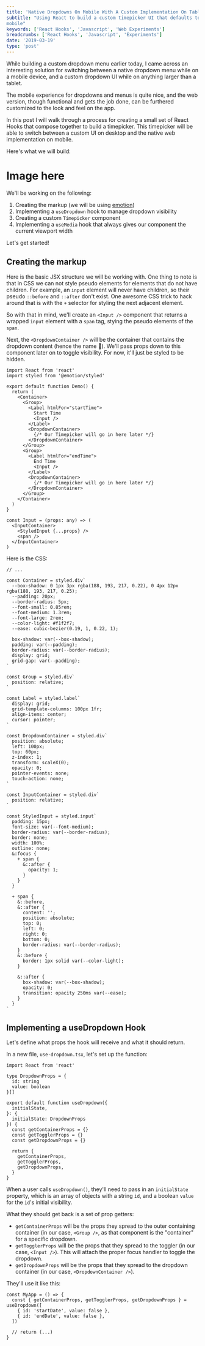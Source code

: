 ```yaml
---
title: 'Native Dropdowns On Mobile With A Custom Implementation On Tablets & Desktops'
subtitle: "Using React to build a custom timepicker UI that defaults to native implementation on
mobile"
keywords: ['React Hooks', 'Javascript', 'Web Experiments']
breadcrumbs: ['React Hooks', 'Javascript', 'Experiments']
date: '2019-03-19'
type: 'post'
---
```


While building a custom dropdown menu earlier today, I came across an interesting
solution for switching between a native dropdown menu while on a mobile device, and a custom
dropdown UI while on anything larger than a tablet.

The mobile experience for dropdowns and menus is quite nice, and the web version, though functional
and gets the job done, can be furthered customized to the look and feel on the app.

In this post I will walk through a process for creating a small set of React Hooks that compose together
to build a timepicker. This timepicker will be able to switch between a custom UI on desktop
and the native web implementation on mobile.

Here's what we will build:

# Image here

We'll be working on the following:

1. Creating the markup (we will be using [emotion](https://emotion.sh/))
2. Implementing a `useDropdown` hook to manage dropdown visibility
3. Creating a custom `Timepicker` component
4. Implementing a `useMedia` hook that always gives our component the current viewport width

Let's get started!

## Creating the markup

Here is the basic JSX structure we will be working with. One thing to note is that in CSS we can not
style pseudo elements for elements that do not have children. For example, an `input` element will
never have children, so their pseudo `::before` and `::after` don't exist. One awesome CSS trick to
hack around that is with the `+` selector for styling the next adjacent element.

So with that in mind, we'll create an `<Input />` component that returns a wrapped `input` element with a `span` tag,
stying the pseudo elements of the `span`.

Next, the `<DropdownContainer />` will be the container that contains the dropdown content (hence
the name 🧐). We'll pass props down to this component later on to toggle visibility. For now, it'll
just be styled to be hidden.

```tsx
import React from 'react'
import styled from '@emotion/styled'

export default function Demo() {
  return (
    <Container>
      <Group>
        <Label htmlFor="startTime">
          Start Time
          <Input />
        </Label>
        <DropdownContainer>
          {/* Our Timepicker will go in here later */}
        </DropdownContainer>
      </Group>
      <Group>
        <Label htmlFor="endTime">
          End Time
          <Input />
        </Label>
        <DropdownContainer>
          {/* Our Timepicker will go in here later */}
        </DropdownContainer>
      </Group>
    </Container>
  )
}

const Input = (props: any) => (
  <InputContainer>
    <StyledInput {...props} />
    <span />
  </InputContainer>
)
```

Here is the CSS:

```tsx
// ...

const Container = styled.div`
  --box-shadow: 0 1px 3px rgba(188, 193, 217, 0.22), 0 4px 12px rgba(188, 193, 217, 0.25);
  --padding: 20px;
  --border-radius: 5px;
  --font-small: 0.85rem;
  --font-medium: 1.3rem;
  --font-large: 2rem;
  --color-light: #f1f2f7;
  --ease: cubic-bezier(0.19, 1, 0.22, 1);

  box-shadow: var(--box-shadow);
  padding: var(--padding);
  border-radius: var(--border-radius);
  display: grid;
  grid-gap: var(--padding);
`

const Group = styled.div`
  position: relative;
`

const Label = styled.label`
  display: grid;
  grid-template-columns: 100px 1fr;
  align-items: center;
  cursor: pointer;
`

const DropdownContainer = styled.div`
  position: absolute;
  left: 100px;
  top: 60px;
  z-index: 1;
  transform: scaleX(0);
  opacity: 0;
  pointer-events: none;
  touch-action: none;
`

const InputContainer = styled.div`
  position: relative;
`

const StyledInput = styled.input`
  padding: 15px;
  font-size: var(--font-medium);
  border-radius: var(--border-radius);
  border: none;
  width: 100%;
  outline: none;
  &:focus {
    + span {
      &::after {
        opacity: 1;
      }
    }
  }

  + span {
    &::before,
    &::after {
      content: '';
      position: absolute;
      top: 0;
      left: 0;
      right: 0;
      bottom: 0;
      border-radius: var(--border-radius);
    }
    &::before {
      border: 1px solid var(--color-light);
    }

    &::after {
      box-shadow: var(--box-shadow);
      opacity: 0;
      transition: opacity 250ms var(--ease);
    }
  }
`
```

## Implementing a useDropdown Hook

Let's define what props the hook will receive and what it should return.

In a new file, `use-dropdown.tsx`, let's set up the function:

```tsx
import React from 'react'

type DropdownProps = {
  id: string
  value: boolean
}[]

export default function useDropdown({
  initialState,
}: {
  initialState: DropdownProps
}) {
  const getContainerProps = {}
  const getTogglerProps = {}
  const getDropdownProps = {}

  return {
    getContainerProps,
    getTogglerProps,
    getDropdownProps,
  }
}
```

When a user calls `useDropdown()`, they'll need to pass in an `initialState` property, which is an
array of objects with a string `id`, and a boolean `value` for the `id`'s initial visibility.

What they should get back is a set of prop getters:

- `getContainerProps` will be the props they spread to the outer containing container (in our case,
  `<Group />`, as that component is the "container" for a specific dropdown.
- `getTogglerProps` will be the props that they spread to the toggler (in our case, `<Input />`).
  This will attach the proper focus handler to toggle the dropdown.
- `getDropdownProps` will be the props that they spread to the dropdown container (in our case,
  `<DropdownContainer />`).

They'll use it like this:

```tsx
const MyApp = () => {
  const { getContainerProps, getTogglerProps, getDropdownProps } = useDropdown([
    { id: 'startDate', value: false },
    { id: 'endDate', value: false },
  ])

  // return (...)
}
```
